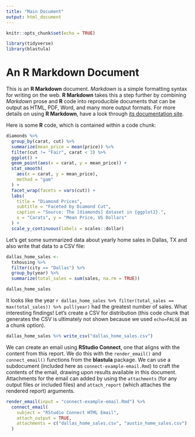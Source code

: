 ```yaml
---
title: "Main Document"
output: html_document
---
```


```r
knitr::opts_chunk$set(echo = TRUE)

library(tidyverse)
library(blastula)
```

# An R Markdown Document

This is an **R Markdown** document. *Markdown* is a simple formatting syntax for writing on the web. **R Markdown** takes this a step further by combining *Markdown* prose and **R** code into reproducible documents that can be output as HTML, PDF, Word, and many more output formats. For more details on using **R Markdown**, have a look through [its documentation site](https://rmarkdown.rstudio.com/docs/).

Here is some **R** code, which is contained within a code chunk:

```r

diamonds %>%
  group_by(carat, cut) %>%
  summarize(mean_price = mean(price)) %>%
  filter(cut != "Fair", carat < 3) %>%
  ggplot() +
  geom_point(aes(x = carat, y = mean_price)) +
  stat_smooth(
    aes(x = carat, y = mean_price),
    method = "gam"
  ) +
  facet_wrap(facets = vars(cut)) +
  labs(
    title = "Diamond Prices",
    subtitle = "Faceted by Diamond Cut",
    caption = "Source: The [diamonds] dataset in {ggplot2}.",
    x = "Carats", y = "Mean Price, US Dollars"
  ) +
  scale_y_continuous(labels = scales::dollar)
```

Let's get some summarized data about yearly home sales in Dallas, TX and also write that data to a CSV file:

```r

dallas_home_sales <- 
  txhousing %>%
  filter(city == "Dallas") %>%
  group_by(year) %>%
  summarize(total_sales = sum(sales, na.rm = TRUE))

dallas_home_sales
```

It looks like the year `r dallas_home_sales %>% filter(total_sales == max(total_sales)) %>% pull(year)` had the greatest number of sales. What interesting findings! Let's create a CSV for distribution (this code chunk that generates the CSV is ultimately not shown because we used `echo=FALSE` as a chunk option).

```r
dallas_home_sales %>% write_csv("dallas_home_sales.csv")
```

We can create an email using **RStudio Connect**, one that aligns with the content from this report. We do this with the `render_email()` and `connect_email()` functions from the **blastula** package. We can use a subdocument (included here as `connect-example-email.Rmd`) to craft the contents of the email, drawing upon results available in this document. Attachments for the email can added by using the `attachments` (for any output files or included files) and `attach_report` (which attaches the rendered report) arguments.

```r
render_email(input = "connect-example-email.Rmd") %>%
  connect_email(
    subject = "RStudio Connect HTML Email",
    attach_output = TRUE,
    attachments = c("dallas_home_sales.csv", "austin_home_sales.csv")
  )
```

